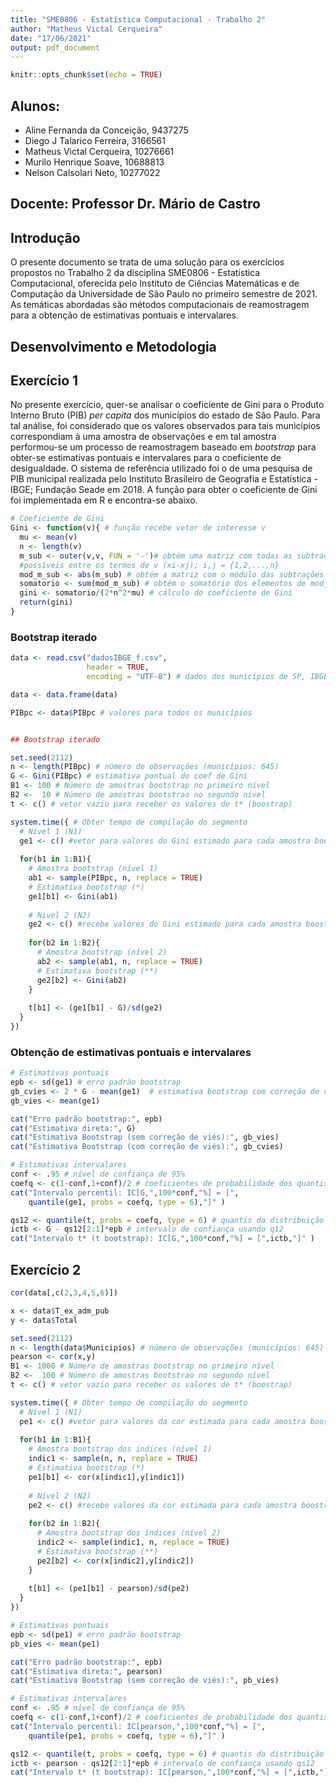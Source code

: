 ---
title: "SME0806 - Estatística Computacional - Trabalho 2"
author: "Matheus Victal Cerqueira"
date: "17/06/2021"
output: pdf_document
---

```{r setup, include=FALSE}
knitr::opts_chunk$set(echo = TRUE)
```

## Alunos:

- Aline Fernanda da Conceição, 9437275
- Diego J Talarico Ferreira, 3166561
- Matheus Victal Cerqueira, 10276661
- Murilo Henrique Soave, 10688813
- Nelson Calsolari Neto, 10277022


## Docente: Professor Dr. Mário de Castro

## Introdução

O presente documento se trata de uma solução para os exercícios propostos no Trabalho 2 da disciplina SME0806 - Estatística Computacional, oferecida pelo Instituto de Ciências Matemáticas e de Computação da Universidade de São Paulo no primeiro semestre de 2021. As temáticas abordadas são métodos computacionais de reamostragem para a obtenção de estimativas pontuais e intervalares.


## Desenvolvimento e Metodologia

## Exercício 1

No presente exercício, quer-se analisar o coeficiente de Gini para o Produto Interno Bruto (PIB) _per capita_ dos municípios do estado de São Paulo. Para tal análise, foi considerado que os valores observados para tais municípios correspondiam à uma amostra de observações e em tal amostra performou-se um processo de reamostragem baseado em _bootstrap_ para obter-se estimativas pontuais e intervalares para o coeficiente de desigualdade. O sistema de referência utilizado foi o de uma pesquisa de PIB municipal realizada pelo Instituto Brasileiro de Geografia e Estatística - IBGE; Fundação Seade em 2018. A função para obter o coeficiente de Gini foi implementada em R e encontra-se abaixo.

```{r}
# Coeficiente de Gini
Gini <- function(v){ # função recebe vetor de interesse v
  mu <- mean(v) 
  n <- length(v)
  m_sub <- outer(v,v, FUN = '-')# obtém uma matriz com todas as subtrações 
  #possíveis entre os termos de v (xi-xj); i,j = {1,2,...,n}
  mod_m_sub <- abs(m_sub) # obtém a matriz com o módulo das subtrações 
  somatorio <- sum(mod_m_sub) # obtém o somatório dos elementos de mod_m_sub
  gini <- somatorio/(2*n^2*mu) # cálculo do coeficiente de Gini
  return(gini)
}
```

### Bootstrap iterado

```{r}
data <- read.csv("dadosIBGE_f.csv", 
                 header = TRUE,
                 encoding = "UTF-8") # dados dos municípios de SP, IBGE

data <- data.frame(data)

PIBpc <- data$PIBpc # valores para todos os municípios


## Bootstrap iterado

set.seed(2112)
n <- length(PIBpc) # número de observações (municípios: 645)
G <- Gini(PIBpc) # estimativa pontual do coef de Gini
B1 <- 100 # Número de amostras bootstrap no primeiro nível
B2 <-  10 # Número de amostras bootstrao no segundo nível
t <- c() # vetor vazio para receber os valores de t* (boostrap)

system.time({ # Obter tempo de compilação do segmento
  # Nível 1 (N1)
  ge1 <- c() #vetor para valores do Gini estimado para cada amostra boostrap(N1)
  
  for(b1 in 1:B1){
    # Amostra bootstrap (nível 1)
    ab1 <- sample(PIBpc, n, replace = TRUE)
    # Estimativa bootstrap (*)
    ge1[b1] <- Gini(ab1)
    
    # Nível 2 (N2)
    ge2 <- c() #recebe valores do Gini estimado para cada amostra boostrap(N2) 
    
    for(b2 in 1:B2){
      # Amostra bootstrap (nível 2)
      ab2 <- sample(ab1, n, replace = TRUE)
      # Estimativa bootstrap (**)
      ge2[b2] <- Gini(ab2)
    }
    
    t[b1] <- (ge1[b1] - G)/sd(ge2)
  }
})
```

### Obtenção de estimativas pontuais e intervalares

```{r}
# Estimativas pontuais
epb <- sd(ge1) # erro padrão bootstrap
gb_cvies <- 2 * G - mean(ge1)  # estimativa bootstrap com correção de viés
gb_vies <- mean(ge1)

```

```{r, echo = FALSE}
cat("Erro padrão bootstrap:", epb)
cat("Estimativa direta:", G)
cat("Estimativa Bootstrap (sem correção de viés):", gb_vies)
cat("Estimativa Bootstrap (com correção de viés):", gb_cvies)
```


```{r}
# Estimativas intervalares
conf <- .95 # nível de confiança de 95%
coefq <- c(1-conf,1+conf)/2 # coeficientes de probabilidade dos quantis 
cat("Intervalo percentil: IC[G,",100*conf,"%] = [",
    quantile(ge1, probs = coefq, type = 6),"]" )

qs12 <- quantile(t, probs = coefq, type = 6) # quantis da distribuição de t*
ictb <- G - qs12[2:1]*epb # intervalo de confiança usando q12
cat("Intervalo t* (t bootstrap): IC[G,",100*conf,"%] = [",ictb,"]" )
```
## Exercício 2

```{r}
cor(data[,c(2,3,4,5,6)])
```


```{r}
x <- data$T_ex_adm_pub
y <- data$Total

set.seed(2112)
n <- length(data$Municipios) # número de observações (municípios: 645)
pearson <- cor(x,y)
B1 <- 1000 # Número de amostras bootstrap no primeiro nível
B2 <-  100 # Número de amostras bootstrao no segundo nível
t <- c() # vetor vazio para receber os valores de t* (boostrap)

system.time({ # Obter tempo de compilação do segmento
  # Nível 1 (N1)
  pe1 <- c() #vetor para valores da cor estimada para cada amostra boostrap(N1)
  
  for(b1 in 1:B1){
    # Amostra bootstrap dos indices (nível 1)
    indic1 <- sample(n, n, replace = TRUE)
    # Estimativa bootstrap (*)
    pe1[b1] <- cor(x[indic1],y[indic1])
    
    # Nível 2 (N2)
    pe2 <- c() #recebe valores da cor estimada para cada amostra boostrap(N2) 
    
    for(b2 in 1:B2){
      # Amostra bootstrap dos índices (nível 2)
      indic2 <- sample(indic1, n, replace = TRUE)
      # Estimativa bootstrap (**)
      pe2[b2] <- cor(x[indic2],y[indic2])
    }
    
    t[b1] <- (pe1[b1] - pearson)/sd(pe2)
  }
})

```

```{r}
# Estimativas pontuais
epb <- sd(pe1) # erro padrão bootstrap
pb_vies <- mean(pe1)
```

```{r, echo=FALSE}
cat("Erro padrão bootstrap:", epb)
cat("Estimativa direta:", pearson)
cat("Estimativa Bootstrap (sem correção de viés):", pb_vies)
```

```{r}

# Estimativas intervalares
conf <- .95 # nível de confiança de 95%
coefq <- c(1-conf,1+conf)/2 # coeficientes de probabilidade dos quantis 
cat("Intervalo percentil: IC[pearson,",100*conf,"%] = [",
    quantile(pe1, probs = coefq, type = 6),"]" )

qs12 <- quantile(t, probs = coefq, type = 6) # quantis da distribuição de t*
ictb <- pearson - qs12[2:1]*epb # intervalo de confiança usando qs12
cat("Intervalo t* (t bootstrap): IC[pearson,",100*conf,"%] = [",ictb,"]" )
```